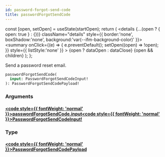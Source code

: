 ```yaml
---
id: password-forgot-send-code
title: passwordForgotSendCode
---
```









  const [open, setOpen] = useState(startOpen);
  return (
    <details {...(open ? { open: true } : {})} className="details" style={{ border:'none', boxShadow:'none', background:'var(--ifm-background-color)' }}>
      <summary
        onClick={(e) => {
          e.preventDefault();
          setOpen((open) => !open);
        }}
        style={{ listStyle:'none' }}
      >
      {open ? dataOpen : dataClose}
      </summary>
      {open && children}
    </details>
  );
};








Send a password reset email.


```graphql
passwordForgotSendCode(
  input: PasswordForgotSendCodeInput!
): PasswordForgotSendCodePayload!
```




### Arguments

#### [<code style={{ fontWeight: 'normal' }}>passwordForgotSendCode.<b>input</b></code>](#)<Bullet />[<code style={{ fontWeight: 'normal' }}><b>PasswordForgotSendCodeInput!</b></code>](/gql-api/types/inputs/password-forgot-send-code-input.mdx) <Badge class="badge badge--secondary badge--non_null" text="non-null"/> <Badge class="badge badge--secondary " text="input"/> 



### Type

#### [<code style={{ fontWeight: 'normal' }}><b>PasswordForgotSendCodePayload</b></code>](/gql-api/types/objects/password-forgot-send-code-payload.mdx) <Badge class="badge badge--secondary " text="object"/>